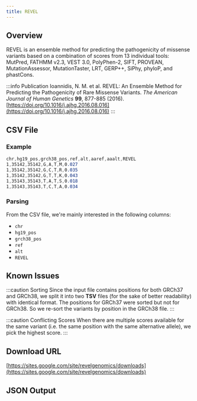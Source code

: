 ```yaml
---
title: REVEL
---
```



## Overview

REVEL is an ensemble method for predicting the pathogenicity of missense variants based on a combination of scores from 13 individual tools: MutPred, FATHMM v2.3, VEST 3.0, PolyPhen-2, SIFT, PROVEAN, MutationAssessor, MutationTaster, LRT, GERP++, SiPhy, phyloP, and phastCons.

:::info Publication
Ioannidis, N. M. et al. REVEL: An Ensemble Method for Predicting the Pathogenicity of Rare Missense Variants. *The American Journal of Human Genetics* **99**, 877-885 (2016). [https://doi.org/10.1016/j.ajhg.2016.08.016](https://doi.org/10.1016/j.ajhg.2016.08.016)
:::

## CSV File

### Example

```scss
chr,hg19_pos,grch38_pos,ref,alt,aaref,aaalt,REVEL
1,35142,35142,G,A,T,M,0.027
1,35142,35142,G,C,T,R,0.035
1,35142,35142,G,T,T,K,0.043
1,35143,35143,T,A,T,S,0.018
1,35143,35143,T,C,T,A,0.034
```

### Parsing

From the CSV file, we're mainly interested in the following columns:
* `chr`
* `hg19_pos`
* `grch38_pos`
* `ref`
* `alt`
* `REVEL`

## Known Issues

:::caution Sorting
Since the input file contains positions for both GRCh37 and GRCh38, we split it into two **TSV** files (for the sake of better readability) with identical format. The positions for GRCh37 were sorted but not for GRCh38. So we re-sort the variants by position in the GRCh38 file.
:::

:::caution Conflicting Scores
When there are multiple scores available for the same variant (i.e. the same position with the same alternative allele), we pick the highest score.
:::

## Download URL

[https://sites.google.com/site/revelgenomics/downloads](https://sites.google.com/site/revelgenomics/downloads)

## JSON Output

<JSON />
